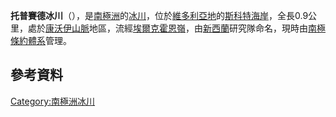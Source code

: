 {{coord|76|42|S|160|57|E|display=title}}

'''托普賽德冰川'''（{{lang-en|Topside Glacier}}），是[[南極洲|南極洲]]的[[冰川|冰川]]，位於[[維多利亞地|維多利亞地]]的[[斯科特海岸|斯科特海岸]]，全長0.9公里，處於[[康沃伊山脈|康沃伊山脈]]地區，流經[[埃爾克霍恩嶺|埃爾克霍恩嶺]]，由[[新西蘭|新西蘭]]研究隊命名，現時由[[南極條約體系|南極條約體系]]管理。

==參考資料==
{{usgs-gazetteer}}

{{DEFAULTSORT:Topside Glacier}}
[[Category:南極洲冰川|Category:南極洲冰川]]


{{ScottCoast-geo-stub}}